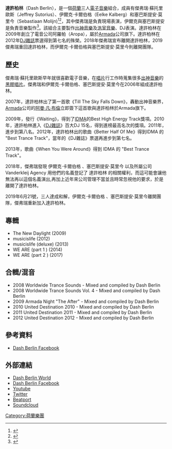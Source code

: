 {{Untranslated-jargon|time=2013-09-15}}
{{Infobox musical artist
| name                = Dash Berlin
| image               = Dash Berlin in Honolulu - Photo by Peter Chiapperino, Photocyclone.jpg
| landscape        = yes
| background       = group_or_band
| caption             = 
| image_size          = 
| birth_name          = 
| alias               = 
| birth_date          = 
| birth_place         = 
| origin              = {{NED}}[[海牙|海牙]]
| genre               = {{hlist|[[出神音樂|出神音樂]]|[[渐进浩室|渐进浩室]]}}
| occupation          = 
| instrument          = {{hlist|[[合成器|合成器]]|混音台|[[電腦|電腦]]}}
| years_active        = 2007-至今
| label            = {{hlist|[[Armada_Music|Armada]]|[[Aropa_Records|Aropa]]|[[Revealed_Recordings|Revealed]]}}
| associated_acts     = Rave Republic
| website             = [http://dashberlinworld.com Dash Berlin World] / [https://www.facebook.com/dashberlinofficial1 Dash Berlin Facebook]
| notable_instruments = 
| current_members  = * Jeffrey Sutorius <small>(2006-2018; 2019)</small>
| past_members     = * Eelke Kalberg <small>(2006-2019)</small>
* Sebastiaan Molijn <small>(2006-2019)</small>
}}
'''達許柏林'''（Dash Berlin），是一個[[荷蘭|荷蘭]]三人[[電子音樂|電子音樂]]組合，成員有傑弗瑞·蘇托里歐斯（Jeffrey Sutorius）、伊爾克·卡爾伯格（Eelke Kalberg）和塞巴斯提安·莫里今（Sebastiaan Molijn)<ref>{{cite news|url=http://klue.com.my/articles/3755-EUPHORIA-By-Ministry-Of-Sound-Presents-Dash-Berlin-Back-By-Popular-Demand |title=EUPHORIA By Ministry Of Sound Presents Dash Berlin: Back By Popular Demand |date=14 July 2011 |work=Klue |accessdate=26 July 2011 |url-status=dead |archiveurl=https://web.archive.org/web/20110716140229/http://www.klue.com.my/articles/3755-EUPHORIA-By-Ministry-Of-Sound-Presents-Dash-Berlin-Back-By-Popular-Demand |archivedate=July 16, 2011 }}</ref><ref name="bio">{{cite web|url=http://www.laurentpons.com/dashberlineng.htm|title=Dash Berlin Biography on Laurentpons|accessdate=7 March 2012|archive-date=2016-03-03|archive-url=https://web.archive.org/web/20160303195348/http://www.laurentpons.com/dashberlineng.htm|dead-url=no}}</ref>，其中傑弗瑞是負責現場表演，伊爾克與塞巴斯提安是負責音樂製作<ref>{{cite web|url=http://www.djmag.com/node/34697|title=DJ Mag Top 100 DJs: Dash Berlin|accessdate=29 January 2013|archive-date=2020-06-11|archive-url=https://web.archive.org/web/20200611234730/https://djmag.com/node/34697|dead-url=no}}</ref>。該組合主要製作[[出神音樂|出神音樂]]及[[浩室音樂|浩室音樂]]、DJ表演。達許柏林在2009年創立了電音公司阿羅帕（Aropa），屬於[[Armada|Armada]]公司旗下。達許柏林在2012年[[DJ雜誌|DJ雜誌]]票選得到第七名的殊榮。2018年傑弗瑞宣布離開達許柏林，2019傑弗瑞重回達許柏林，而伊爾克·卡爾伯格與塞巴斯提安·莫里今則離開團隊。

==歷史==
傑弗瑞·蘇托里歐斯早年就很喜歡電子音樂，在[[唱片|唱片]]行工作時蒐集很多[[出神音樂|出神音樂]]的[[黑膠唱片|黑膠唱片]]。傑弗瑞和伊爾克·卡爾伯格、塞巴斯提安·莫里今在2006年組成達許柏林。

2007年，達許柏林出了第一首歌《Till The Sky Falls Down》，轟動出神音樂界，[[Armada|Armada]]公司的[[阿曼·凡·布倫|阿曼·凡·布倫]]立即簽下這首歌與達許柏林於Armada旗下。

2009年，發行《Waiting》，得到了[[IDMA|IDMA]]的Best High Energy Track獎項。2010年，達許柏林進入《[[DJ雜誌|DJ雜誌]]》百大DJ 15名，得到進榜最高名次的獎項。2011年，進步到第八名。2012年，達許柏林出的歌曲《Better Half Of Me》得到IDMA 的 "Best Trance Track"，當年的《DJ雜誌》票選再進步到第七名。

2013年，歌曲《When You Were Around》得到 IDMA 的 "Best Trance Track"。

2018年，傑弗瑞發現 伊爾克·卡爾伯格 、塞巴斯提安·莫里今 以及所屬公司 Vanderkleij Agency 用他們的名義登記了 達許柏林 的相關權利，而這可能會讓他無法再以這個名義演出,再加上近年來公司管理不當並且時常忽視他的要求，於是離開了達許柏林。

2019年6月21號，三人達成和解，伊爾克·卡爾伯格 、塞巴斯提安·莫里今離開團隊，傑弗瑞重新加入達許柏林。

==專輯==
* The New Daylight (2009)
* musicislife (2012)
* musicislife (deluxe) (2013)
* WE ARE (part 1 ) (2014)
* WE ARE (part 2 ) (2017)

==合輯/混音==
* 2008 Worldwide Trance Sounds - Mixed and compiled by Dash Berlin
* 2008 Worldwide Trance Sounds Vol. 4 - Mixed and compiled by Dash Berlin
* 2009 Armada Night "The After" - Mixed and compiled by Dash Berlin
* 2010 United Destination 2010 - Mixed and compiled by Dash Berlin
* 2011 United Destination 2011 - Mixed and compiled by Dash Berlin
* 2012 United Destination 2012 - Mixed and compiled by Dash Berlin

==參考資料==
{{reflist}}
* [https://www.facebook.com/dashberlinofficial1 Dash Berlin Facebook] {{Wayback|url=https://www.facebook.com/dashberlinofficial1 |date=20210410174316 }}

==外部連結==
* [http://dashberlinworld.com Dash Berlin World] {{Wayback|url=http://dashberlinworld.com/ |date=20200519032053 }}
* [https://www.facebook.com/dashberlinofficial1 Dash Berlin Facebook] {{Wayback|url=https://www.facebook.com/dashberlinofficial1 |date=20210410174316 }}
* [https://www.youtube.com/user/DashBerlinChannel Youtube] {{Wayback|url=https://www.youtube.com/user/DashBerlinChannel |date=20210316151046 }}
* [https://twitter.com/dashberlin Twitter] {{Wayback|url=https://twitter.com/dashberlin |date=20210410174206 }}
* [http://beatport.com/artist/dash-berlin/57743 Beatport] {{Wayback|url=http://beatport.com/artist/dash-berlin/57743 |date=20210517072726 }}
* [https://soundcloud.com/dashberlin Soundcloud] {{Wayback|url=https://soundcloud.com/dashberlin |date=20210427164040 }}

[[Category:荷蘭樂團|Category:荷蘭樂團]]